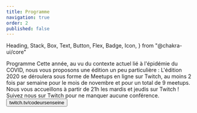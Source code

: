 ```yaml
---
title: Programme
navigation: true
order: 2
published: false
---
```


  Heading,
  Stack,
  Box,
  Text,
  Button,
  Flex,
  Badge,
  Icon,
} from "@chakra-ui/core"

<Stack>
  <Heading as="h1" mb={8}>
    Programme
  </Heading>
  <Text>
    Cette année, au vu du contexte actuel lié à l'épidémie du COVID, nous vous proposons une édition un peu particulière :
    L'édition 2020 se déroulera sous forme de Meetups en ligne sur Twitch, au moins 2 fois par semaine pour le mois de novembre et pour un total de 9 meetups.
    Nous vous accueillons à partir de 21h les mardis et jeudis sur Twitch !
  </Text>

  <Programme />

  <Card href="https://twitch.tv/codeursenseine" as="a" my={8} isLink variant="primary">
    <Stack align="center">
      <Text>
        Suivez nous sur Twitch pour ne manquer aucune conférence.
      </Text>
      <Button
        color="brand.600"
      >
        twitch.tv/codeursenseine
      </Button>
    </Stack>
  </Card>
</Stack>

<SponsorsList />